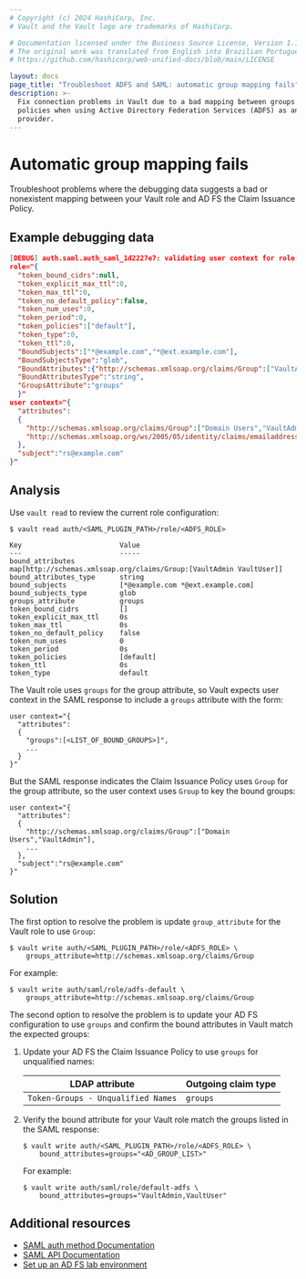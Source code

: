 ```yaml
---
# Copyright (c) 2024 HashiCorp, Inc.
# Vault and the Vault logo are trademarks of HashiCorp.

# Documentation licensed under the Business Source License, Version 1.1.
# The original work was translated from English into Brazilian Portuguese.
# https://github.com/hashicorp/web-unified-docs/blob/main/LICENSE

layout: docs
page_title: "Troubleshoot ADFS and SAML: automatic group mapping fails"
description: >-
  Fix connection problems in Vault due to a bad mapping between groups and
  policies when using Active Directory Federation Services (ADFS) as an SAML
  provider.
---
```


# Automatic group mapping fails

Troubleshoot problems where the debugging data suggests a bad or nonexistent
mapping between your Vault role and AD FS the Claim Issuance Policy.



## Example debugging data

<CodeBlockConfig hideClipboard highlight="14,16,21">

```json
[DEBUG] auth.saml.auth_saml_1d2227e7: validating user context for role: api=callback role_name=default-saml
role="{
  "token_bound_cidrs":null,
  "token_explicit_max_ttl":0,
  "token_max_ttl":0,
  "token_no_default_policy":false,
  "token_num_uses":0,
  "token_period":0,
  "token_policies":["default"],
  "token_type":0,
  "token_ttl":0,
  "BoundSubjects":["*@example.com","*@ext.example.com"],
  "BoundSubjectsType":"glob",
  "BoundAttributes":{"http://schemas.xmlsoap.org/claims/Group":["VaultAdmin","VaultUser"]},
  "BoundAttributesType":"string",
  "GroupsAttribute":"groups"
  }"
user context="{
  "attributes":
  {
    "http://schemas.xmlsoap.org/claims/Group":["Domain Users","VaultAdmin"],
    "http://schemas.xmlsoap.org/ws/2005/05/identity/claims/emailaddress":["rs@example.com"]
  },
  "subject":"rs@example.com"
}"
```

</CodeBlockConfig>



## Analysis

Use `vault read` to review the current role configuration:

<CodeBlockConfig hideClipboard highlight="5,9">

```shell-session
$ vault read auth/<SAML_PLUGIN_PATH>/role/<ADFS_ROLE>

Key                        Value
---                        -----
bound_attributes           map[http://schemas.xmlsoap.org/claims/Group:[VaultAdmin VaultUser]]
bound_attributes_type      string
bound_subjects             [*@example.com *@ext.example.com]
bound_subjects_type        glob
groups_attribute           groups
token_bound_cidrs          []
token_explicit_max_ttl     0s
token_max_ttl              0s
token_no_default_policy    false
token_num_uses             0
token_period               0s
token_policies             [default]
token_ttl                  0s
token_type                 default
```

</CodeBlockConfig>

The Vault role uses `groups` for the group attribute, so Vault expects user
context in the SAML response to include a `groups` attribute with the form:

<CodeBlockConfig hideClipboard>

```text
user context="{
  "attributes":
  {
    "groups":[<LIST_OF_BOUND_GROUPS>]",
    ...
  }
}"
```
</CodeBlockConfig>

But the SAML response indicates the Claim Issuance Policy uses `Group` for the
group attribute, so the user context uses `Group` to key the bound groups:


<CodeBlockConfig hideClipboard>

```text
user context="{
  "attributes":
  {
    "http://schemas.xmlsoap.org/claims/Group":["Domain Users","VaultAdmin"],
    ...
  },
  "subject":"rs@example.com"
}"
```

</CodeBlockConfig>



## Solution

<Tabs>

<Tab heading="Option 1: Use 'Group' in the Vault role">

The first option to resolve the problem is update `group_attribute` for the
Vault role to use `Group`:

```shell-session
$ vault write auth/<SAML_PLUGIN_PATH>/role/<ADFS_ROLE> \
    groups_attribute=http://schemas.xmlsoap.org/claims/Group
```

For example:

<CodeBlockConfig hideClipboard>

```shell-session
$ vault write auth/saml/role/adfs-default \
    groups_attribute=http://schemas.xmlsoap.org/claims/Group
```

</CodeBlockConfig>

</Tab>

<Tab heading="Option 2: Use 'groups' for AD FS">

The second option to resolve the problem is to update your AD FS configuration
to use `groups` and confirm the bound attributes in Vault match the expected
groups:

1. Update your AD FS the Claim Issuance Policy to use `groups` for unqualified
   names:

    | LDAP attribute                     | Outgoing claim type
    |------------------------------------|--------------------
    | `Token-Groups - Unqualified Names` | `groups`

1. Verify the bound attribute for your Vault role match the groups listed in the
   SAML response:

    ```shell-session
    $ vault write auth/<SAML_PLUGIN_PATH>/role/<ADFS_ROLE> \
        bound_attributes=groups="<AD_GROUP_LIST>"
    ```

    For example:

    <CodeBlockConfig hideClipboard>

    ```shell-session
    $ vault write auth/saml/role/default-adfs \
        bound_attributes=groups="VaultAdmin,VaultUser"
    ```

    </CodeBlockConfig>

</Tab>
</Tabs>



## Additional resources

- [SAML auth method Documentation](/vault/docs/auth/saml)
- [SAML API Documentation](/vault/api-docs/auth/saml)
- [Set up an AD FS lab environment](https://learn.microsoft.com/en-us/windows-server/identity/ad-fs/operations/set-up-an-ad-fs-lab-environment)
